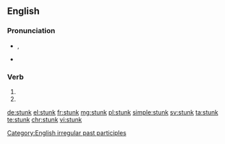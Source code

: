 ==English==

===Pronunciation===
* {{enPR|stŭngk}}, {{IPA|/stʌŋk/}}
* {{rhymes|ʌŋk}}

===Verb===
{{head|en}}

# {{past participle of|stink|lang=en}}
# {{en-simple past of|stink}}

[[Category:English irregular past participles]]

[[de:stunk]]
[[el:stunk]]
[[fr:stunk]]
[[mg:stunk]]
[[pl:stunk]]
[[simple:stunk]]
[[sv:stunk]]
[[ta:stunk]]
[[te:stunk]]
[[chr:stunk]]
[[vi:stunk]]